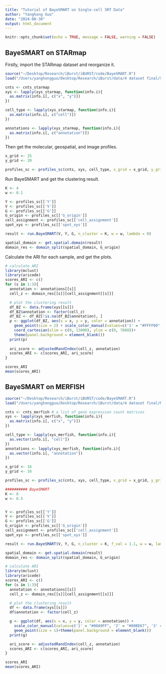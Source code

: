 ```yaml
---
title: "Tutorial of BayeSMART on Single-cell SRT Data"
author: "Yanghong Guo"
date: "2024-08-30"
output: html_document
---
```


```r
knitr::opts_chunk$set(echo = TRUE, message = FALSE, warning = FALSE)
```


## BayeSMART on STARmap

Firstly, import the STARmap dataset and reorganize it.
```r
source("~/Desktop/Research/iBurst/iBURST/code/BayeSMART.R")
load("/Users/yanghongguo/Desktop/Research/iBurst/data/4 dataset final/STARmap.RData")

cnts <- cnts_starmap
xys <- lapply(xys_starmap, function(info.i){
  as.matrix(info.i[, c("x", "y")])
})

cell_type <- lapply(xys_starmap, function(info.i){
  as.matrix(info.i[, c("cell")])
})

annotations <- lapply(xys_starmap, function(info.i){
  as.matrix(info.i[, c("annotation")])
})

```

Then get the molecular, geospatial, and image profiles.
```r
x_grid <- 25
y_grid <- 20

profiles_sc <- profiles_sc(cnts, xys, cell_type, x_grid = x_grid, y_grid = y_grid, adjacent_slides = TRUE)

```

Run BayeSMART and get the clustering result.
```r
K <- 4
w <- 0.1

Y <- profiles_sc[['Y']]
V <- profiles_sc[['V']]
G <- profiles_sc[['G']]
G_origin <- profiles_sc[['G_origin']]
cell_assignment <- profiles_sc[['cell_assignment']]
spot_xys <- profiles_sc[['spot_xys']]

result <- run.BayeSMART(V, Y, G, n_cluster = K, w = w, lambda = 0)

spatial_domain <- get.spatial.domain(result)
domain_res <- domain_split(spatial_domain, G_origin)
```

Calculate the ARI for each sample, and get the plots.
```r
# calculate ARI
library(mclust)
library(aricode)
scores_ARI <- c()
for (s in 1:3){
  annotation <- annotations[[s]]
  cell_z <- domain_res[[s]][cell_assignment[[s]]]

  # plot the clustering result
  df_BZ <- data.frame(xys[[s]])
  df_BZ$annotation <- factor(cell_z)
  df_BZ <- df_BZ[!is.na(df_BZ$annotation), ]
  p <- ggplot(df_BZ, aes(x = x, y = y, color = annotation)) +
    geom_point(size = 2) + scale_color_manual(values=c('1' = "#FFFF00", '2' = "darkorange", '3' = '#00FF00', '4' = "#7DFFFF"))+
    coord_cartesian(xlim = c(0, 13000), ylim = c(0, 7000))+
    theme(panel.background = element_blank())
  print(p)
  
  ari_score <- adjustedRandIndex(cell_z, annotation)
  scores_ARI <- c(scores_ARI, ari_score)
}

scores_ARI
mean(scores_ARI)
```

## BayeSMART on MERFISH
```r
source("~/Desktop/Research/iBurst/iBURST/code/BayeSMART.R")
load("/Users/yanghongguo/Desktop/Research/iBurst/data/4 dataset final/MERFISH.RData")

cnts <- cnts_merfish # a list of gene expression count matrices
xys <- lapply(xys_merfish, function(info.i){
  as.matrix(info.i[, c("x", "y")])
})

cell_type <- lapply(xys_merfish, function(info.i){
  as.vector(info.i[, "cell"])
})
annotations <- lapply(xys_merfish, function(info.i){
  as.vector(info.i[, "annotation"])
})

```

```r
x_grid <- 16
y_grid <- 16

profiles_sc <- profiles_sc(cnts, xys, cell_type, x_grid = x_grid, y_grid = y_grid, adjacent_slides = TRUE)

```

```r
########## BayeSMART
K <- 8
w <- 0.5


Y <- profiles_sc[['Y']]
V <- profiles_sc[['V']]
G <- profiles_sc[['G']]
G_origin <- profiles_sc[['G_origin']]
cell_assignment <- profiles_sc[['cell_assignment']]
spot_xys <- profiles_sc[['spot_xys']]

result <- run.BayeSMART(V, Y, G, n_cluster = K, f_val = 1.1, w = w, lambda = 0.009)

spatial_domain <- get.spatial.domain(result)
domain_res <- domain_split(spatial_domain, G_origin)

# calculate ARI
library(mclust)
library(aricode)
scores_ARI <- c()
for (s in 1:3){
  annotation <- annotations[[s]]
  cell_z <- domain_res[[s]][cell_assignment[[s]]]

  # plot the clustering result
  df <- data.frame(xys[[s]])
  df$annotation <- factor(cell_z)

  g <- ggplot(df, aes(x = x, y = y, color = annotation)) +
    scale_color_manual(values=c('1' = "#00A9FF", '2' = "#00BE67", '3' = "#CD9600", '4' = '#F8766D', '5' = "#C77CFF", '6' = "#FF61CC", '7' = "#7CAE00", '8' = '#00BFC4'))+
    geom_point(size = 1)+theme(panel.background = element_blank())
  print(g)

  ari_score <- adjustedRandIndex(cell_z, annotation)
  scores_ARI <- c(scores_ARI, ari_score)
}

scores_ARI
mean(scores_ARI)
```